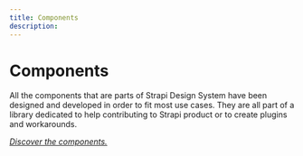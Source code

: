 ```yaml
---
title: Components
description: 
---
```


# Components

All the components that are parts of Strapi Design System have been designed and developed in order to fit most use cases. They are all part of a library dedicated to help contributing to Strapi product or to create plugins and workarounds.

*[Discover the components.](https://design-system-git-develop-strapijs.vercel.app/)*
